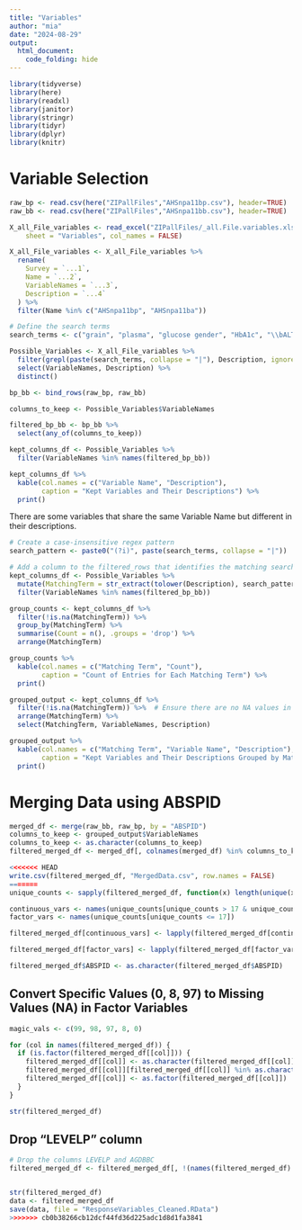 ```yaml
---
title: "Variables"
author: "mia"
date: "2024-08-29"
output:
  html_document:
    code_folding: hide
---
```


```r
library(tidyverse)
library(here)      
library(readxl)    
library(janitor)   
library(stringr)   
library(tidyr)     
library(dplyr)
library(knitr)
```
# Variable Selection
```r
raw_bp <- read.csv(here("ZIPallFiles","AHSnpa11bp.csv"), header=TRUE)
raw_bb <- read.csv(here("ZIPallFiles","AHSnpa11bb.csv"), header=TRUE)

X_all_File_variables <- read_excel("ZIPallFiles/_all.File.variables.xlsx", 
    sheet = "Variables", col_names = FALSE)

X_all_File_variables <- X_all_File_variables %>%
  rename(
    Survey = `...1`,
    Name = `...2`,
    VariableNames = `...3`,
    Description = `...4`
  ) %>%
  filter(Name %in% c("AHSnpa11bp", "AHSnpa11ba"))
```

```r
# Define the search terms
search_terms <- c("grain", "plasma", "glucose gender", "HbA1c", "\\bALT\\b", "GGT", "identifier", "BMI", "\\bage\\b", "\\bsex of person\\b", "diabetes")

Possible_Variables <- X_all_File_variables %>%
  filter(grepl(paste(search_terms, collapse = "|"), Description, ignore.case = TRUE)) %>%
  select(VariableNames, Description) %>%
  distinct()
```

```r
bp_bb <- bind_rows(raw_bp, raw_bb)

columns_to_keep <- Possible_Variables$VariableNames

filtered_bp_bb <- bp_bb %>%
  select(any_of(columns_to_keep))

kept_columns_df <- Possible_Variables %>%
  filter(VariableNames %in% names(filtered_bp_bb))

kept_columns_df %>%
  kable(col.names = c("Variable Name", "Description"),
        caption = "Kept Variables and Their Descriptions") %>%
  print()
```

There are some variables that share the same Variable Name but different in their descriptions.

```r
# Create a case-insensitive regex pattern
search_pattern <- paste0("(?i)", paste(search_terms, collapse = "|"))

# Add a column to the filtered_rows that identifies the matching search term
kept_columns_df <- Possible_Variables %>%
  mutate(MatchingTerm = str_extract(tolower(Description), search_pattern)) %>%
  filter(VariableNames %in% names(filtered_bp_bb))
```

```r
group_counts <- kept_columns_df %>%
  filter(!is.na(MatchingTerm)) %>%
  group_by(MatchingTerm) %>%
  summarise(Count = n(), .groups = 'drop') %>%
  arrange(MatchingTerm)

group_counts %>%
  kable(col.names = c("Matching Term", "Count"),
        caption = "Count of Entries for Each Matching Term") %>%
  print()
```

```r
grouped_output <- kept_columns_df %>%
  filter(!is.na(MatchingTerm)) %>%  # Ensure there are no NA values in MatchingTerm
  arrange(MatchingTerm) %>%
  select(MatchingTerm, VariableNames, Description)

grouped_output %>%
  kable(col.names = c("Matching Term", "Variable Name", "Description"),
        caption = "Kept Variables and Their Descriptions Grouped by Matching Terms") %>%
  print()
```
# Merging Data using ABSPID
```r
merged_df <- merge(raw_bb, raw_bp, by = "ABSPID")
columns_to_keep <- grouped_output$VariableNames
columns_to_keep <- as.character(columns_to_keep)
filtered_merged_df <- merged_df[, colnames(merged_df) %in% columns_to_keep]

<<<<<<< HEAD
write.csv(filtered_merged_df, "MergedData.csv", row.names = FALSE)
=======
unique_counts <- sapply(filtered_merged_df, function(x) length(unique(x)))

continuous_vars <- names(unique_counts[unique_counts > 17 & unique_counts < 1000])
factor_vars <- names(unique_counts[unique_counts <= 17])

filtered_merged_df[continuous_vars] <- lapply(filtered_merged_df[continuous_vars], as.integer)

filtered_merged_df[factor_vars] <- lapply(filtered_merged_df[factor_vars], as.factor)

filtered_merged_df$ABSPID <- as.character(filtered_merged_df$ABSPID)
```
## Convert Specific Values (0, 8, 97) to Missing Values (NA) in Factor Variables
```r
magic_vals <- c(99, 98, 97, 8, 0)

for (col in names(filtered_merged_df)) {
  if (is.factor(filtered_merged_df[[col]])) {
    filtered_merged_df[[col]] <- as.character(filtered_merged_df[[col]])
    filtered_merged_df[[col]][filtered_merged_df[[col]] %in% as.character(magic_vals)] <- NA
    filtered_merged_df[[col]] <- as.factor(filtered_merged_df[[col]])
  }
}

str(filtered_merged_df)
```
## Drop "LEVELP" column
```r
# Drop the columns LEVELP and AGDBBC
filtered_merged_df <- filtered_merged_df[, !(names(filtered_merged_df) %in% c("ABSHID","ABSFID", "ABSLFID", "ABSSID", "ABSBID","LEVELP","ALTNTR","DIABFPGE","DIABPRVE","DIAHBRSK","DIAHMRSK","GGTNTR","GLUCFPD","AGDBBC","DIABBC","DIABQ01A"))]


str(filtered_merged_df)
data <- filtered_merged_df
save(data, file = "ResponseVariables_Cleaned.RData")
>>>>>>> cb0b38266cb12dcf44fd36d225adc1d8d1fa3841
```